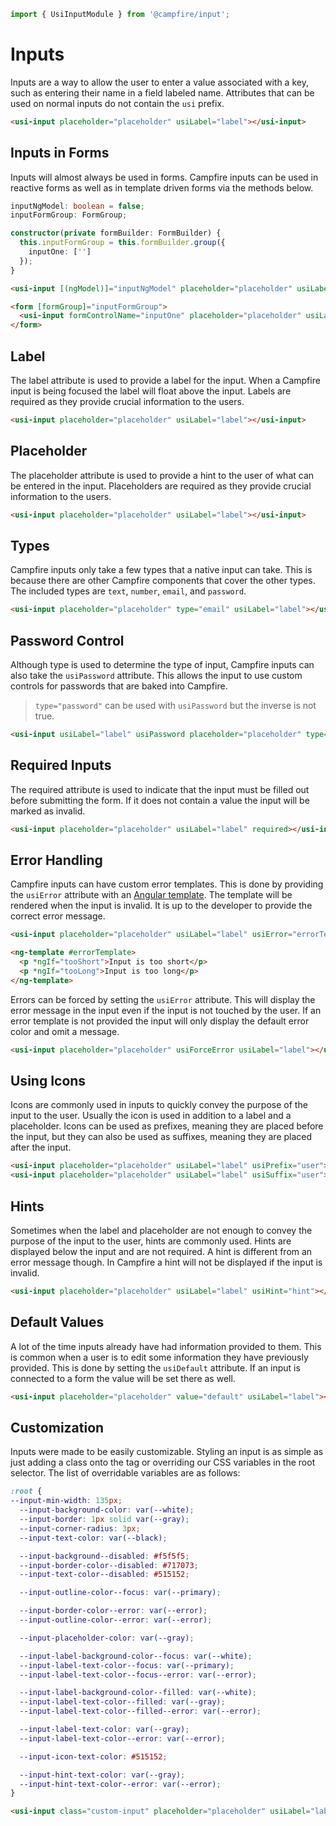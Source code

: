 ```ts
import { UsiInputModule } from '@campfire/input';
```

# Inputs
Inputs are a way to allow the user to enter a value associated with a key, such as entering their name in a field
labeled name. Attributes that can be used on normal inputs do not contain the `usi` prefix.

```html
<usi-input placeholder="placeholder" usiLabel="label"></usi-input>
```

## Inputs in Forms
Inputs will almost always be used in forms. Campfire inputs can be used in reactive forms as well as in
template driven forms via the methods below.

```ts
inputNgModel: boolean = false;
inputFormGroup: FormGroup;

constructor(private formBuilder: FormBuilder) {
  this.inputFormGroup = this.formBuilder.group({
    inputOne: ['']
  });
}
```

```html
<usi-input [(ngModel)]="inputNgModel" placeholder="placeholder" usiLabel="label"></usi-input>

<form [formGroup]="inputFormGroup">
  <usi-input formControlName="inputOne" placeholder="placeholder" usiLabel="label"></usi-input>
</form>
```

## Label
The label attribute is used to provide a label for the input. When a Campfire input is being focused the label will float
above the input. Labels are required as they provide crucial information to the users.

```html
<usi-input placeholder="placeholder" usiLabel="label"></usi-input>
```

## Placeholder
The placeholder attribute is used to provide a hint to the user of what can be entered in the input. Placeholders are
required as they provide crucial information to the users.

```html
<usi-input placeholder="placeholder" usiLabel="label"></usi-input>
```

## Types
Campfire inputs only take a few types that a native input can take. This is because there are other Campfire components
that cover the other types. The included types are `text`, `number`, `email`, and `password`.

```html
<usi-input placeholder="placeholder" type="email" usiLabel="label"></usi-input>
```

## Password Control
Although type is used to determine the type of input, Campfire inputs can also take the `usiPassword` attribute. This
allows the input to use custom controls for passwords that are baked into Campfire.

> `type="password"` can be used with `usiPassword` but the inverse is not true.

```html
<usi-input usiLabel="label" usiPassword placeholder="placeholder" type="password"></usi-input>
```

## Required Inputs
The required attribute is used to indicate that the input must be filled out before submitting the form. If it does not
contain a value the input will be marked as invalid.

```html
<usi-input placeholder="placeholder" usiLabel="label" required></usi-input>
```

## Error Handling
Campfire inputs can have custom error templates. This is done by providing the `usiError` attribute with an
[Angular template](https://angular.io/api/core/ng-template). The template will be rendered when the input is invalid.
It is up to the developer to provide the correct error message.

```html
<usi-input placeholder="placeholder" usiLabel="label" usiError="errorTemplate"></usi-input>

<ng-template #errorTemplate>
  <p *ngIf="tooShort">Input is too short</p>
  <p *ngIf="tooLong">Input is too long</p>
</ng-template>
```

Errors can be forced by setting the `usiError` attribute. This will display the error message in the input even if the
input is not touched by the user. If an error template is not provided the input will only display the default error
color and omit a message.

```html
<usi-input placeholder="placeholder" usiForceError usiLabel="label"></usi-input>
```

## Using Icons
Icons are commonly used in inputs to quickly convey the purpose of the input to the user. Usually the icon is used in
addition to a label and a placeholder. Icons can be used as prefixes, meaning they are placed before the input, but they
can also be used as suffixes, meaning they are placed after the input.

```html
<usi-input placeholder="placeholder" usiLabel="label" usiPrefix="user"></usi-input>
<usi-input placeholder="placeholder" usiLabel="label" usiSuffix="user"></usi-input>
```

## Hints
Sometimes when the label and placeholder are not enough to convey the purpose of the input to the user, hints are
commonly used. Hints are displayed below the input and are not required. A hint is different from an error message though.
In Campfire a hint will not be displayed if the input is invalid.

```html
<usi-input placeholder="placeholder" usiLabel="label" usiHint="hint"></usi-input>
```

## Default Values
A lot of the time inputs already have had information provided to them. This is common when a user is to edit some
information they have previously provided. This is done by setting the `usiDefault` attribute. If an input is connected
to a form the value will be set there as well.

```html
<usi-input placeholder="placeholder" value="default" usiLabel="label"></usi-input>
```

## Customization
Inputs were made to be easily customizable. Styling an input is as simple as just adding a class onto the tag or
overriding our CSS variables in the root selector. The list of overridable variables are as follows:

```css
:root {
--input-min-width: 135px;
  --input-background-color: var(--white);
  --input-border: 1px solid var(--gray);
  --input-corner-radius: 3px;
  --input-text-color: var(--black);

  --input-background--disabled: #f5f5f5;
  --input-border-color--disabled: #717073;
  --input-text-color--disabled: #515152;

  --input-outline-color--focus: var(--primary);

  --input-border-color--error: var(--error);
  --input-outline-color--error: var(--error);

  --input-placeholder-color: var(--gray);

  --input-label-background-color--focus: var(--white);
  --input-label-text-color--focus: var(--primary);
  --input-label-text-color--focus--error: var(--error);

  --input-label-background-color--filled: var(--white);
  --input-label-text-color--filled: var(--gray);
  --input-label-text-color--filled--error: var(--error);

  --input-label-text-color: var(--gray);
  --input-label-text-color--error: var(--error);

  --input-icon-text-color: #515152;

  --input-hint-text-color: var(--gray);
  --input-hint-text-color--error: var(--error);
}
```

```html
<usi-input class="custom-input" placeholder="placeholder" usiLabel="label"></usi-input>
```
